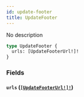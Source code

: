 ```yaml
---
id: update-footer
title: UpdateFooter
---
```


No description

```graphql
type UpdateFooter {
  urls: [UpdateFooterUrl!]!
}
```

### Fields

#### `urls` ([`[UpdateFooterUrl!]!`](/graphql/inputs/update-footer-url))
